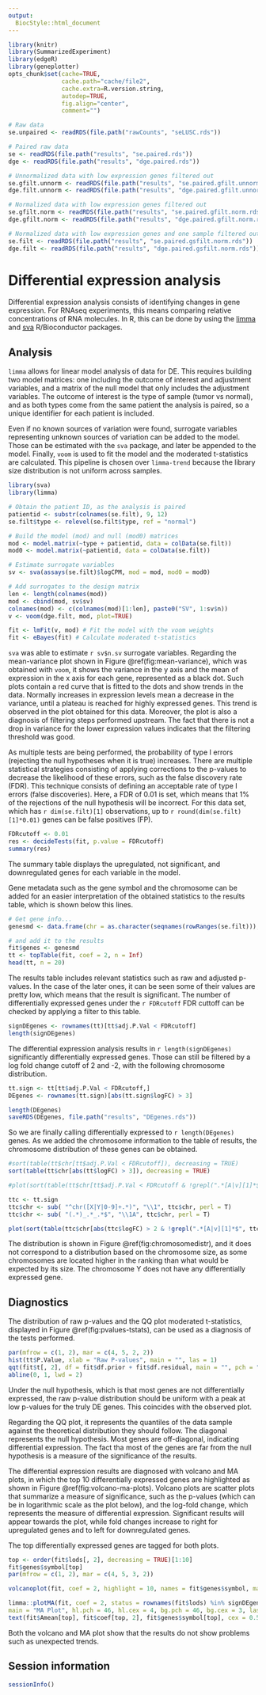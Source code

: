 ```yaml
---
output:
  BiocStyle::html_document
---
```


<!---
Because we split the analysis pipeline in different independent files, to speed up processing it, here in the setup block we load libraries and objects that were loaded or produced in the previously processed file, and which are necessary in this file.
--->

```r
library(knitr)
library(SummarizedExperiment)
library(edgeR)
library(geneplotter)
opts_chunk$set(cache=TRUE,
               cache.path="cache/file2",
               cache.extra=R.version.string,
               autodep=TRUE,
               fig.align="center",
               comment="")

# Raw data
se.unpaired <- readRDS(file.path("rawCounts", "seLUSC.rds"))

# Paired raw data
se <- readRDS(file.path("results", "se.paired.rds"))
dge <- readRDS(file.path("results", "dge.paired.rds"))

# Unnormalized data with low expression genes filtered out
se.gfilt.unnorm <- readRDS(file.path("results", "se.paired.gfilt.unnorm.rds"))
dge.filt.unnorm <- readRDS(file.path("results", "dge.paired.gfilt.unnorm.rds"))

# Normalized data with low expression genes filtered out
se.gfilt.norm <- readRDS(file.path("results", "se.paired.gfilt.norm.rds"))
dge.gfilt.norm <- readRDS(file.path("results", "dge.paired.gfilt.norm.rds"))

# Normalized data with low expression genes and one sample filtered out
se.filt <- readRDS(file.path("results", "se.paired.gsfilt.norm.rds"))
dge.filt <- readRDS(file.path("results", "dge.paired.gsfilt.norm.rds"))
```

# Differential expression analysis

Differential expression analysis consists of identifying changes in gene expression. For RNAseq experiments, this means comparing relative concentrations of RNA molecules. In R, this can be done by using the [limma](http://bioconductor.org/packages/release/bioc/html/limma.html) and [sva](http://bioconductor.org/packages/sva.html) R/Bioconductor packages. 

## Analysis

`limma` allows for linear model analysis of data for DE. This requires building two model matrices: one including the outcome of interest and adjustment variables, and a matrix of the null model that only includes the adjustment variables. The outcome of interest is the type of sample (tumor vs normal), and as both types come from the same patient the analysis is paired, so a unique identifier for each patient is included.

Even if no known sources of variation were found, surrogate variables representing unknown sources of variation can be added to the model. Those can be estimated with the `sva` package, and later be appended to the model. Finally, `voom` is used to fit the model and the moderated t-statistics are calculated. This pipeline is chosen over `limma-trend` because the library size distribution is not uniform across samples. 

```r
library(sva)
library(limma)

# Obtain the patient ID, as the analysis is paired
patientid <- substr(colnames(se.filt), 9, 12)
se.filt$type <- relevel(se.filt$type, ref = "normal")

# Build the model (mod) and null (mod0) matrices 
mod <- model.matrix(~type + patientid, data = colData(se.filt))
mod0 <- model.matrix(~patientid, data = colData(se.filt))

# Estimate surrogate variables
sv <- sva(assays(se.filt)$logCPM, mod = mod, mod0 = mod0)

# Add surrogates to the design matrix
len <- length(colnames(mod))
mod <- cbind(mod, sv$sv)
colnames(mod) <- c(colnames(mod)[1:len], paste0("SV", 1:sv$n))
v <- voom(dge.filt, mod, plot=TRUE)

fit <- lmFit(v, mod) # Fit the model with the voom weights
fit <- eBayes(fit) # Calculate moderated t-statistics
```

`sva` was able to estimate `r sv$n.sv` surrogate variables. Regarding the mean-variance plot shown in Figure \@ref(fig:mean-variance), which was obtained with `voom`, it shows the variance in the y axis and the mean of expression in the x axis for each gene, represented as a black dot. Such plots contain a red curve that is fitted to the dots and show trends in the data. Normally increases in expression levels mean a decrease in the variance, until a plateau is reached for highly expressed genes. This trend is observed in the plot obtained for this data. Moreover, the plot is also a diagnosis of filtering steps performed upstream. The fact that there is not a drop in variance for the lower expression values indicates that the filtering threshold was good.

<!--Info about voom plot from https://f1000research.com/articles/5-1408, https://genomebiology.biomedcentral.com/articles/10.1186/gb-2014-15-2-r29 and https://stats.stackexchange.com/questions/160255/voom-mean-variance-trend-plot-how-to-interpret-the-plot-->

As multiple tests are being performed, the probability of type I errors (rejecting the null hypotheses when it is true) increases. There are multiple statistical strategies consisting of applying corrections to the p-values to decrease the likelihood of these errors, such as the false discovery rate (FDR). This technique consists of defining an acceptable rate of type I errors (false discoveries). Here, a FDR of 0.01 is set, which means that 1% of the rejections of the null hypothesis will be incorrect. For this data set, which has `r dim(se.filt)[1]` observations, up to `r round(dim(se.filt)[1]*0.01)` genes can be false positives (FP).

```r
FDRcutoff <- 0.01
res <- decideTests(fit, p.value = FDRcutoff)
summary(res)
```

The summary table displays the upregulated, not significant, and downregulated genes for each variable in the model.

Gene metadata such as the gene symbol and the chromosome can be added for an easier interpretation of the obtained statistics to the results table, which is shown below this lines.

```r
# Get gene info...
genesmd <- data.frame(chr = as.character(seqnames(rowRanges(se.filt))), symbol = rowData(se.filt)[, 1], stringsAsFactors = FALSE)

# and add it to the results
fit$genes <- genesmd
tt <- topTable(fit, coef = 2, n = Inf)
head(tt, n = 20)
```

The results table includes relevant statistics such as raw and adjusted p-values. In the case of the later ones, it can be seen some of their values are pretty low, which means that the result is significant. The number of differentially expressed genes under the `r FDRcutoff` FDR cuttoff can be checked by applying a filter to this table.

```r
signDEgenes <- rownames(tt)[tt$adj.P.Val < FDRcutoff]
length(signDEgenes)
```

The differential expression analysis results in `r length(signDEgenes)` significantly differentially expressed genes. Those can still be filtered by a log fold change cutoff of 2 and -2, with the following chromosome distribution.

```r
tt.sign <- tt[tt$adj.P.Val < FDRcutoff,]
DEgenes <- rownames(tt.sign)[abs(tt.sign$logFC) > 3]

length(DEgenes)
saveRDS(DEgenes, file.path("results", "DEgenes.rds"))
```

So we are finally calling differentially expressed to `r length(DEgenes)` genes. As we added the chromosome information to the table of results, the chromosome distribution of these genes can be obtained. 

```r
#sort(table(tt$chr[tt$adj.P.Val < FDRcutoff]), decreasing = TRUE)
sort(table(tt$chr[abs(tt$logFC) > 3]), decreasing = TRUE)

#plot(sort(table(tt$chr[tt$adj.P.Val < FDRcutoff & !grepl(".*[A|v][1]*$", tt$chr, perl=TRUE)]), decreasing = TRUE), main = "DE genes chromosome distribution", ylab = "Number of DE genes", xlab = "Chromosome", cex.axis = 0.7)

ttc <- tt.sign
ttc$chr <- sub( "^chr([X|Y|0-9]+.*)", "\\1", ttc$chr, perl = T)
ttc$chr <- sub( "(.*)_.*_.*$", "\\1A", ttc$chr, perl = T)

plot(sort(table(ttc$chr[abs(ttc$logFC) > 2 & !grepl(".*[A|v][1]*$", ttc$chr, perl=TRUE)]), decreasing = TRUE), main = "DE genes chromosome distribution", ylab = "Number of DE genes", xlab = "Chromosome", cex.axis = 0.7)
``` 

The distribution is shown in Figure \@ref(fig:chromosomedistr), and it does not correspond to a distribution based on the chromosome size, as some chromosomes are located higher in the ranking than what would be expected by its size. The chromosome Y does not have any differentially expressed gene.

## Diagnostics

The distribution of raw p-values and the QQ plot moderated t-statistics, displayed in Figure \@ref(fig:pvalues-tstats), can be used as a diagnosis of the tests performed.

```r
par(mfrow = c(1, 2), mar = c(4, 5, 2, 2))
hist(tt$P.Value, xlab = "Raw P-values", main = "", las = 1)
qqt(fit$t[, 2], df = fit$df.prior + fit$df.residual, main = "", pch = ".", cex = 3)
abline(0, 1, lwd = 2)
```

Under the null hypothesis, which is that most genes are not differentially expressed, the raw p-value distribution should be uniform with a peak at low p-values for the truly DE genes. This coincides with the observed plot.

Regarding the QQ plot, it represents the quantiles of the data sample against the theoretical distribution they should follow. The diagonal represents the null hypothesis. Most genes are off-diagonal, indicating differential expression. The fact tha most of the genes are far from the null hypothesis is a measure of the significance of the results.

The differential expression results are diagnosed with volcano and MA plots, in which the top 10 differentially expressed genes are highlighted as shown in Figure \@ref(fig:volcano-ma-plots). Volcano plots are scatter plots that summarize a measure of significance, such as the p-values (which can be in logarithmic scale as the plot below), and the log-fold change, which represents the measure of differential expression. Significant results will appear towards the plot, while fold changes increase to right for upregulated genes and to left for downregulated genes.

The top differentially expressed genes are tagged for both plots.

```r
top <- order(fit$lods[, 2], decreasing = TRUE)[1:10]
fit$genes$symbol[top]
par(mfrow = c(1, 2), mar = c(4, 5, 3, 2))

volcanoplot(fit, coef = 2, highlight = 10, names = fit$genes$symbol, main = "Volcano Plot")

limma::plotMA(fit, coef = 2, status = rownames(fit$lods) %in% signDEgenes, legend = FALSE,
main = "MA Plot", hl.pch = 46, hl.cex = 4, bg.pch = 46, bg.cex = 3, las = 1)
text(fit$Amean[top], fit$coef[top, 2], fit$genes$symbol[top], cex = 0.5, pos = 4)
```

Both the volcano and MA plot show that the results do not show problems such as unexpected trends.

## Session information

```r
sessionInfo()
```
